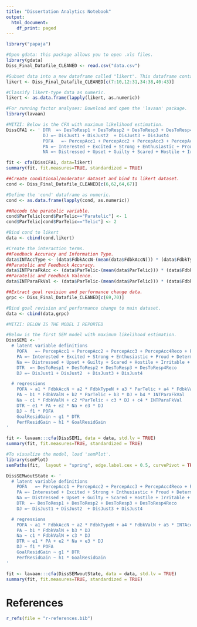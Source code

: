 ```yaml
---
title: "Dissertation Analytics Notebook"
output:
  html_document:
    df_print: paged
---
```


```r
library("papaja")

#Open gdata: this package allows you to open .xls files.
library(gdata)
Diss_Final_Datafile_CLEANED <- read.csv("data.csv")

#Subset data into a new dataframe called "likert". This dataframe contains only likert scaled data (i.e., your item response data).
likert <- Diss_Final_Datafile_CLEANED[c(7:10,12:31,34:38,40:43)]

#Classify likert-type data as numeric. 
likert <- as.data.frame(lapply(likert, as.numeric))

#For running factor analyses: Download and open the 'lavaan' package. 
library(lavaan)

#MITZI: Below is the CFA with maximum likelihood estimation.
DissCFA1 <- ' DTR  =~ DesToResp1 + DesToResp2 + DesToResp3 + DesToResp4Reco
              DJ =~ DisJust1 + DisJust2  + DisJust3 + DisJust4
              POFA   =~ PercepAcc1 + PercepAcc2 + PercepAcc3 + PercepAcc4Reco + PercepAcc5
              PA =~ Interested + Excited + Strong + Enthusiastic + Proud + Determined + Attentive + Active + Inspired + Alert
              NA =~ Distressed + Upset + Guilty + Scared + Hostile + Irritable + Ashamed + Nervous + Jittery + Afraid'

fit <- cfa(DissCFA1, data=likert)
summary(fit, fit.measures=TRUE, standardized = TRUE)
```


```r
##Create conditional/moderator dataset and bind to likert dataset.
cond <- Diss_Final_Datafile_CLEANED[c(6,62,64,67)]

#Define the 'cond' dataframe as numeric.
cond <- as.data.frame(lapply(cond, as.numeric))

##Recode the paratelic variable.
cond$ParTelic[cond$ParTelic=="Paratelic"] <- 1
cond$ParTelic[cond$ParTelic=="Telic"] <- 2

#Bind cond to likert
data <- cbind(cond,likert)

#Create the interaction terms.
##Feedback Accuracy and Information Type.
data$INTAccType <- (data$FdbkAccN-(mean(data$FdbkAccN))) * (data$FdbkTypeN-(mean(data$FdbkTypeN)))
##Paratelic and Feedback Accuracy.
data$INTParaFkAcc <- (data$ParTelic-(mean(data$ParTelic))) * (data$FdbkAccN-(mean(data$FdbkAccN)))
##Paratelic and Feedback Valence.
data$INTParaFkVal <- (data$ParTelic-(mean(data$ParTelic))) * (data$FdbkValN-(mean(data$FdbkValN)))

##Extract goal revision and performance change data.
grpc <- Diss_Final_Datafile_CLEANED[c(69,70)]

#Bind goal revision and performance change to main dataset.
data <- cbind(data,grpc)

#MITZI: BELOW IS THE MODEL I REPORTED

#Below is the first SEM model with maximum likelihood estimation.
DissSEM1 <- '
  # latent variable definitions
    POFA   =~ PercepAcc1 + PercepAcc2 + PercepAcc3 + PercepAcc4Reco + PercepAcc5
    PA =~ Interested + Excited + Strong + Enthusiastic + Proud + Determined + Attentive + Active + Inspired + Alert
    Na =~ Distressed + Upset + Guilty + Scared + Hostile + Irritable + Ashamed + Nervous + Jittery + Afraid
    DTR  =~ DesToResp1 + DesToResp2 + DesToResp3 + DesToResp4Reco
    DJ =~ DisJust1 + DisJust2  + DisJust3 + DisJust4

  # regressions
    POFA ~ a1 * FdbkAccN + a2 * FdbkTypeN + a3 * ParTelic + a4 * FdbkValN + a5 * INTAccType + a6 * INTParaFkAcc + a7 * INTParaFkVal
    PA ~ b1 * FdbkValN + b2 * ParTelic + b3 * DJ + b4 * INTParaFkVal
    Na ~ c1 * FdbkValN + c2 *ParTelic + c3 * DJ + c4 * INTParaFkVal
    DTR ~ e1 * PA + e2 * Na + e3 * DJ
    DJ ~ f1 * POFA
    GoalResidGain ~ g1 * DTR
    PerfResidGain ~ h1 * GoalResidGain
'

fit <- lavaan:::cfa(DissSEM1, data = data, std.lv = TRUE)
summary(fit, fit.measures=TRUE, standardized = TRUE)

#To visualize the model, load 'semPlot'.
library(semPlot)
semPaths(fit,  layout = "spring", edge.label.cex = 0.5, curvePivot = TRUE, intercepts = FALSE, residuals = FALSE, thresholds = FALSE, structural = FALSE, gui = TRUE, intStyle = "multi")

DissSEMwoutState <- '
  # latent variable definitions
    POFA   =~ PercepAcc1 + PercepAcc2 + PercepAcc3 + PercepAcc4Reco + PercepAcc5
    PA =~ Interested + Excited + Strong + Enthusiastic + Proud + Determined + Attentive + Active + Inspired + Alert
    Na =~ Distressed + Upset + Guilty + Scared + Hostile + Irritable + Ashamed + Nervous + Jittery + Afraid
    DTR  =~ DesToResp1 + DesToResp2 + DesToResp3 + DesToResp4Reco
    DJ =~ DisJust1 + DisJust2  + DisJust3 + DisJust4

  # regressions
    POFA ~ a1 * FdbkAccN + a2 * FdbkTypeN + a4 * FdbkValN + a5 * INTAccType
    PA ~ b1 * FdbkValN + b3 * DJ
    Na ~ c1 * FdbkValN + c3 * DJ
    DTR ~ e1 * PA + e2 * Na + e3 * DJ
    DJ ~ f1 * POFA
    GoalResidGain ~ g1 * DTR
    PerfResidGain ~ h1 * GoalResidGain
'

fit <- lavaan:::cfa(DissSEMwoutState, data = data, std.lv = TRUE)
summary(fit, fit.measures=TRUE, standardized = TRUE)
```


# References
```r
r_refs(file = "r-references.bib")
```

\setlength{\parindent}{-0.5in}
\setlength{\leftskip}{0.5in}

